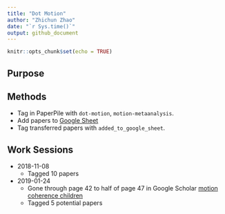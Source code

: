```yaml
---
title: "Dot Motion"
author: "Zhichun Zhao"
date: "`r Sys.time()`"
output: github_document
---
```


```r
knitr::opts_chunk$set(echo = TRUE)
```

## Purpose

## Methods

- Tag in PaperPile with `dot-motion`, `motion-metaanalysis`.
- Add papers to [Google Sheet](https://docs.google.com/spreadsheets/d/1j6IeyOxoOYAlPrhivEqNRWCbDZ2FkjQ0iBY8C4kdi6o/edit?usp=sharing)
- Tag transferred papers with `added_to_google_sheet`.

## Work Sessions

- 2018-11-08
    - Tagged 10 papers
- 2019-01-24
    - Gone through page 42 to half of page 47 in Google Scholar [motion coherence children](https://scholar.google.com/scholar?start=460&q=motion+coherence+children&hl=en&as_sdt=1,39&as_vis=1&authuser=1)
    - Tagged 5 potential papers
